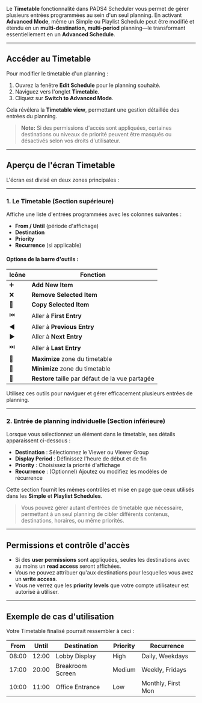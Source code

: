 Le **Timetable** fonctionnalité dans PADS4 Scheduler vous permet de gérer plusieurs entrées programmées au sein d'un seul planning. En activant **Advanced Mode**, même un Simple ou Playlist Schedule peut être modifié et étendu en un **multi-destination, multi-period** planning—le transformant essentiellement en un **Advanced Schedule**.

***

## Accéder au Timetable

Pour modifier le timetable d'un planning :

1. Ouvrez la fenêtre **Edit Schedule** pour le planning souhaité.
2. Naviguez vers l'onglet **Timetable**.
3. Cliquez sur **Switch to Advanced Mode**.

Cela révélera la **Timetable view**, permettant une gestion détaillée des entrées du planning.

> **Note:** Si des permissions d'accès sont appliquées, certaines destinations ou niveaux de priorité peuvent être masqués ou désactivés selon vos droits d'utilisateur.

***

## Aperçu de l'écran Timetable

L'écran est divisé en deux zones principales :

***

### 1. **Le Timetable (Section supérieure)**

Affiche une liste d'entrées programmées avec les colonnes suivantes :

* **From / Until** (période d'affichage)
* **Destination**
* **Priority**
* **Recurrence** (si applicable)

#### Options de la barre d'outils :

| **Icône** | **Fonction**                                     |
| --------- | ------------------------------------------------ |
| ➕         | **Add New Item**                                 |
| ❌         | **Remove Selected Item**                         |
| 📄        | **Copy Selected Item**                           |
| ⏮️        | Aller à **First Entry**                          |
| ◀️        | Aller à **Previous Entry**                       |
| ▶️        | Aller à **Next Entry**                           |
| ⏭️        | Aller à **Last Entry**                           |
| 🔼        | **Maximize** zone du timetable                   |
| 🔽        | **Minimize** zone du timetable                   |
| 🔁        | **Restore** taille par défaut de la vue partagée |

Utilisez ces outils pour naviguer et gérer efficacement plusieurs entrées de planning.

***

### 2. **Entrée de planning individuelle (Section inférieure)**

Lorsque vous sélectionnez un élément dans le timetable, ses détails apparaissent ci-dessous :

* **Destination** : Sélectionnez le Viewer ou Viewer Group
* **Display Period** : Définissez l'heure de début et de fin
* **Priority** : Choisissez la priorité d'affichage
* **Recurrence** : (Optionnel) Ajoutez ou modifiez les modèles de récurrence

Cette section fournit les mêmes contrôles et mise en page que ceux utilisés dans les **Simple** et **Playlist Schedules**.

> Vous pouvez gérer autant d'entrées de timetable que nécessaire, permettant à un seul planning de cibler différents contenus, destinations, horaires, ou même priorités.

***

## Permissions et contrôle d'accès

* Si des **user permissions** sont appliquées, seules les destinations avec au moins un **read access** seront affichées.
* Vous ne pouvez attribuer qu'aux destinations pour lesquelles vous avez un **write access**.
* Vous ne verrez que les **priority levels** que votre compte utilisateur est autorisé à utiliser.

***

## Exemple de cas d'utilisation

Votre Timetable finalisé pourrait ressembler à ceci :

| From  | Until | Destination      | Priority | Recurrence         |
| ----- | ----- | ---------------- | -------- | ------------------ |
| 08:00 | 12:00 | Lobby Display    | High     | Daily, Weekdays    |
| 17:00 | 20:00 | Breakroom Screen | Medium   | Weekly, Fridays    |
| 10:00 | 11:00 | Office Entrance  | Low      | Monthly, First Mon |
